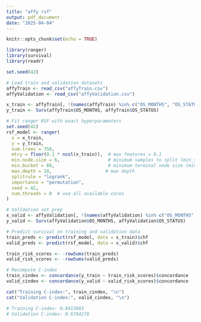 ```yaml
---
title: "affy rsf"
output: pdf_document
date: "2025-04-04"
---
```


```r
knitr::opts_chunk$set(echo = TRUE)
```


```r
library(ranger)
library(survival)
library(readr)

set.seed(42)

# Load train and validation datasets
affyTrain <- read_csv("affyTrain.csv")
affyValidation <- read_csv("affyValidation.csv")

x_train <- affyTrain[, !(names(affyTrain) %in% c("OS_MONTHS", "OS_STATUS"))]
y_train <- Surv(affyTrain$OS_MONTHS, affyTrain$OS_STATUS)

# Fit ranger RSF with exact hyperparameters
set.seed(42)
rsf_model <- ranger(
  x = x_train,
  y = y_train,
  num.trees = 750,
  mtry = floor(0.1 * ncol(x_train)),  # max features = 0.1
  min.node.size = 6,                  # minimum samples to split (min_samples_split)
  min.bucket = 60,                    # minimum terminal node size (min_samples_leaf)
  max.depth = 10,                    # max depth
  splitrule = "logrank",
  importance = "permutation",
  seed = 42,
  num.threads = 0  # use all available cores
)

# Validation set prep
x_valid <- affyValidation[, !(names(affyValidation) %in% c("OS_MONTHS", "OS_STATUS"))]
y_valid <- Surv(affyValidation$OS_MONTHS, affyValidation$OS_STATUS)

# Predict survival on training and validation data
train_preds <- predict(rsf_model, data = x_train)$chf
valid_preds <- predict(rsf_model, data = x_valid)$chf

train_risk_scores <- -rowSums(train_preds)
valid_risk_scores <- -rowSums(valid_preds)

# Recompute C-index
train_cindex <- concordance(y_train ~ train_risk_scores)$concordance
valid_cindex <- concordance(y_valid ~ valid_risk_scores)$concordance

cat("Training C-index:", train_cindex, "\n")
cat("Validation C-index:", valid_cindex, "\n")

# Training C-index: 0.8413683 
# Validation C-index: 0.6784278  

```







